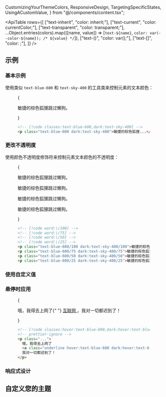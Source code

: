   CustomizingYourThemeColors,
  ResponsiveDesign,
  TargetingSpecificStates,
  UsingACustomValue,
} from "@/components/content.tsx";


<ApiTable
  rows={[
    ["text-inherit", "color: inherit;"],
    ["text-current", "color: currentColor;"],
    ["text-transparent", "color: transparent;"],
    ...Object.entries(colors).map(([name, value]) => [`text-${name}`, `color: var(--color-${name}); /* ${value} */`]),
    ["text-(<custom-property>)", "color: var(<custom-property>);"],
    ["text-[<value>]", "color: <value>;"],
  ]}
/>

## 示例

### 基本示例

使用类似 `text-blue-600` 和 `text-sky-400` 的工具类来控制元素的文本颜色：

<Figure>

<Example>
  {
    <div className="relative text-center text-xl leading-6 font-medium">
      <p className="text-blue-600 dark:text-sky-400">敏捷的棕色狐狸跳过懒狗。</p>
    </div>
  }
</Example>

```html
<!-- [!code classes:text-blue-600,dark:text-sky-400] -->
<p class="text-blue-600 dark:text-sky-400">敏捷的棕色狐狸...</p>
```

</Figure>

### 更改不透明度

使用颜色不透明度修饰符来控制元素文本颜色的不透明度：

<Figure>

<Example>
  {
    <div className="space-y-4 text-center text-xl leading-6 font-medium">
      <p className="text-blue-600/100 dark:text-sky-400/100">敏捷的棕色狐狸跳过懒狗。</p>
      <p className="text-blue-600/75 dark:text-sky-400/75">敏捷的棕色狐狸跳过懒狗。</p>
      <p className="text-blue-600/50 dark:text-sky-400/50">敏捷的棕色狐狸跳过懒狗。</p>
      <p className="text-blue-600/25 dark:text-sky-400/25">敏捷的棕色狐狸跳过懒狗。</p>
    </div>
  }
</Example>

```html
<!-- [!code word:\/100] -->
<!-- [!code word:\/75] -->
<!-- [!code word:\/50] -->
<!-- [!code word:\/25] -->
<p class="text-blue-600/100 dark:text-sky-400/100">敏捷的棕色狐狸...</p>
<p class="text-blue-600/75 dark:text-sky-400/75">敏捷的棕色狐狸...</p>
<p class="text-blue-600/50 dark:text-sky-400/50">敏捷的棕色狐狸...</p>
<p class="text-blue-600/25 dark:text-sky-400/25">敏捷的棕色狐狸...</p>
```

</Figure>

### 使用自定义值

<UsingACustomValue element="p" utility="text" name="文本颜色" variable="color" value="#50d71e" />

### 悬停时应用

<TargetingSpecificStates property="color">

<Figure hint="悬停在文本上以查看预期行为">

<Example>
  {
    <p className="text-center text-xl font-medium text-gray-900 dark:text-gray-200">
      哦，我得去上网了{" "}
      <a
        href="https://en.wikipedia.org/wiki/Internet"
        target="_blank"
        className="underline hover:text-blue-600 dark:hover:text-blue-400"
      >
        互联网
      </a>
      ，我对一切都迟到了！
    </p>
  }
</Example>

```html
<!-- [!code classes:hover:text-blue-600,dark:hover:text-blue-400] -->
<!-- prettier-ignore -->
<p class="...">
  哦，我得去上网了
  <a class="underline hover:text-blue-600 dark:hover:text-blue-400" href="https://en.wikipedia.org/wiki/Internet">互联网</a>,
  我对一切都迟到了！
</p>
```

</Figure>

</TargetingSpecificStates>

### 响应式设计

<ResponsiveDesign element="p" property="color" defaultClass="text-blue-600" featuredClass="text-green-600" />

## 自定义您的主题

<CustomizingYourThemeColors element="p" utility="text" />